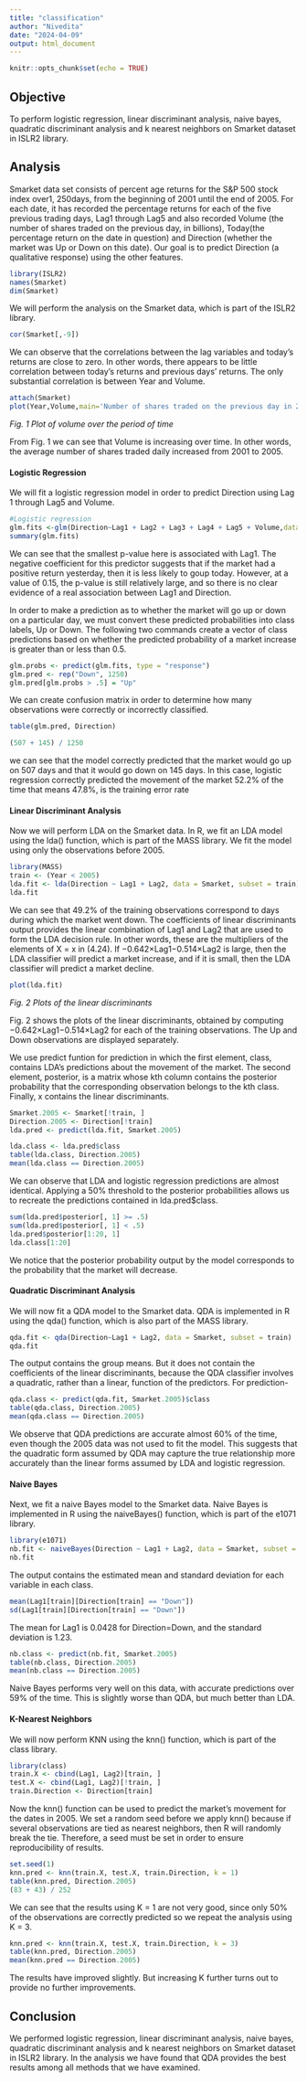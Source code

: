 ---
title: "classification"
author: "Nivedita"
date: "2024-04-09"
output: html_document
---

```{r setup, include=FALSE}
knitr::opts_chunk$set(echo = TRUE)
```

## Objective

To perform logistic regression, linear discriminant analysis, naive bayes, quadratic discriminant analysis and k nearest neighbors on Smarket dataset in ISLR2 library.

## Analysis

Smarket data set consists of percent age returns for the S&P 500 stock index over1, 250days, from the beginning of 2001 until the end of 2005. For each date, it has recorded the percentage returns for each of the five previous trading days, Lag1 through Lag5 and also recorded Volume (the number of shares traded on the previous day, in billions), Today(the percentage return on the date in question) and Direction (whether the market was Up or Down on this date). Our goal is to predict Direction (a qualitative response) using the other features.

```{r echo=TRUE}
library(ISLR2)
names(Smarket)
dim(Smarket)
```

We will perform the analysis on the Smarket data, which is part of the ISLR2 library. 

```{r echo=TRUE}
cor(Smarket[,-9])
```

We can observe that the correlations between the lag variables and today’s returns are close to zero. In other words, there appears to be little correlation between today’s returns and previous days’ returns. The only substantial correlation is between Year and Volume. 

```{r echo=TRUE}
attach(Smarket)
plot(Year,Volume,main='Number of shares traded on the previous day in 2001-2005')
```

*Fig. 1 Plot of volume over the period of time*

From Fig. 1 we can see that Volume is increasing over time. In other words, the average number of shares traded daily increased from 2001 to 2005.

#### Logistic Regression

We will fit a logistic regression model in order to predict Direction using Lag 1 through Lag5 and Volume.

```{r echo= TRUE}
#Logistic regression
glm.fits <-glm(Direction~Lag1 + Lag2 + Lag3 + Lag4 + Lag5 + Volume,data = Smarket, family = binomial)
summary(glm.fits)
```

We can see that the smallest p-value here is associated with Lag1. The negative coefficient for this predictor suggests that if the market had a positive return yesterday, then it is less likely to goup today. However, at a value of 0.15, the p-value is still relatively large, and so there is no clear evidence of a real association between Lag1 and Direction.


In order to make a prediction as to whether the market will go up or down on a particular day, we must convert these predicted probabilities into class labels, Up or Down. The following two commands create a vector of class predictions based on whether the predicted probability of a market increase is greater than or less than 0.5.

```{r echo=TRUE}
glm.probs <- predict(glm.fits, type = "response")
glm.pred <- rep("Down", 1250)
glm.pred[glm.probs > .5] = "Up"
```

We can create confusion matrix in order to determine how many observations were correctly or incorrectly classified.

```{r echo=TRUE}
table(glm.pred, Direction)
```
```{r echo=TRUE}
(507 + 145) / 1250
```

we can see that the model correctly predicted that the market would go up on 507 days and that it would go down on 145 days. In this case, logistic regression correctly predicted the movement of the market 52.2% of the time that means 47.8%, is the training error rate


#### Linear Discriminant Analysis

Now we will perform LDA on the Smarket data. In R, we fit an LDA model using the lda() function, which is part of the MASS library. We fit the model using only the observations before 2005.

```{r echo=TRUE}
library(MASS)
train <- (Year < 2005)
lda.fit <- lda(Direction ~ Lag1 + Lag2, data = Smarket, subset = train)
lda.fit
```

We can see that 49.2% of the training observations correspond to days during which the market went down. The coefficients of linear discriminants output provides the linear combination of Lag1 and Lag2 that are used to form the LDA decision rule. In other words, these are the multipliers of the elements of X = x in (4.24). If −0.642×Lag1−0.514×Lag2 is large, then the LDA classifier will predict a market increase, and if it is small, then the LDA classifier will predict a market decline.

```{r echo=TRUE}
plot(lda.fit)
```

*Fig. 2 Plots of the linear discriminants*

Fig. 2 shows the  plots of the linear discriminants, obtained by computing −0.642×Lag1−0.514×Lag2 for each of the training observations. The Up and Down observations are displayed separately.


We use predict funtion for prediction in which the first element, class, contains LDA’s predictions about the movement of the market. The second element, posterior, is a matrix whose kth column contains the posterior probability that the corresponding observation belongs to the kth class. Finally, x contains the linear discriminants.

```{r echo=TRUE}
Smarket.2005 <- Smarket[!train, ]
Direction.2005 <- Direction[!train]
lda.pred <- predict(lda.fit, Smarket.2005)
```

```{r echo=TRUE}
lda.class <- lda.pred$class
table(lda.class, Direction.2005)
mean(lda.class == Direction.2005)
```

We can observe that LDA and logistic regression predictions are almost identical. Applying a 50% threshold to the posterior probabilities allows us to recreate the predictions contained in lda.pred$class.

```{r echo=TRUE}
sum(lda.pred$posterior[, 1] >= .5)
sum(lda.pred$posterior[, 1] < .5)
lda.pred$posterior[1:20, 1]
lda.class[1:20]
```

We notice that the posterior probability output by the model corresponds to  the probability that the market will decrease.

#### Quadratic Discriminant Analysis

We will now fit a QDA model to the Smarket data. QDA is implemented in R using the qda() function, which is also part of the MASS library. 

```{r echo= TRUE}
qda.fit <- qda(Direction~Lag1 + Lag2, data = Smarket, subset = train)
qda.fit
```

The output contains the group means. But it does not contain the coefficients of the linear discriminants, because the QDA classifier involves a quadratic, rather than a linear, function of the predictors. For prediction-

```{r echo=TRUE}
qda.class <- predict(qda.fit, Smarket.2005)$class
table(qda.class, Direction.2005)
mean(qda.class == Direction.2005)
```

We observe that QDA predictions are accurate almost 60% of the time, even though the 2005 data was not used to fit the model. This suggests that the quadratic form assumed by QDA may capture the true relationship more accurately than the linear forms assumed by LDA and logistic regression.

#### Naive Bayes

Next, we fit a naive Bayes model to the Smarket data. Naive Bayes is implemented in R using the naiveBayes() function, which is part of the e1071 library.

```{r echo=TRUE}
library(e1071)
nb.fit <- naiveBayes(Direction ~ Lag1 + Lag2, data = Smarket, subset = train)
nb.fit
```

The output contains the estimated mean and standard deviation for each variable in each class.

```{r echo=TRUE}
mean(Lag1[train][Direction[train] == "Down"])
sd(Lag1[train][Direction[train] == "Down"])
```
The mean for Lag1 is 0.0428 for Direction=Down, and the standard deviation is 1.23.

```{r echo=TRUE}
nb.class <- predict(nb.fit, Smarket.2005)
table(nb.class, Direction.2005)
mean(nb.class == Direction.2005)
```

Naive Bayes performs very well on this data, with accurate predictions over 59% of the time. This is slightly worse than QDA, but much better than LDA.

#### K-Nearest Neighbors

We will now perform KNN using the knn() function, which is part of the class library. 

```{r echo=TRUE}
library(class)
train.X <- cbind(Lag1, Lag2)[train, ]
test.X <- cbind(Lag1, Lag2)[!train, ]
train.Direction <- Direction[train]
```


Now the knn() function can be used to predict the market’s movement for the dates in 2005. We set a random seed before we apply knn() because if several observations are tied as nearest neighbors, then R will randomly break the tie. Therefore, a seed must be set in order to ensure reproducibility of results.

```{r echo=TRUE}
set.seed(1)
knn.pred <- knn(train.X, test.X, train.Direction, k = 1)
table(knn.pred, Direction.2005)
(83 + 43) / 252
```

We can see that the results using K = 1 are not very good, since only 50% of the observations are correctly predicted so we repeat the analysis using K = 3.

```{r echo=TRUE}
knn.pred <- knn(train.X, test.X, train.Direction, k = 3)
table(knn.pred, Direction.2005)
mean(knn.pred == Direction.2005)
```

The results have improved slightly. But increasing K further turns out to provide no further improvements.

## Conclusion

We performed logistic regression, linear discriminant analysis, naive bayes, quadratic discriminant analysis and k nearest neighbors on Smarket dataset in ISLR2 library. In the analysis we have found that QDA provides the best results among all methods that we have examined.



